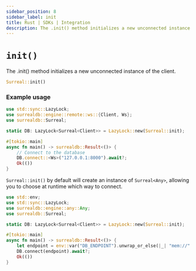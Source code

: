 ```yaml
---
sidebar_position: 8
sidebar_label: init
title: Rust | SDKs | Integration
description: The .init() method initializes a new unconnected instance.
---
```


# `init()`

The .init() method initializes a new unconnected instance of the client.

```rust title="Method Syntax"
Surreal::init()
```

### Example usage

```rust
use std::sync::LazyLock;
use surrealdb::engine::remote::ws::{Client, Ws};
use surrealdb::Surreal;

static DB: LazyLock<Surreal<Client>> = LazyLock::new(Surreal::init);

#[tokio::main]
async fn main() -> surrealdb::Result<()> {
    // Connect to the database
    DB.connect::<Ws>("127.0.0.1:8000").await?;
    Ok(())
}
```

`Surreal::init()` by default will create an instance of `Surreal<Any>`, allowing you to choose at runtime which way to connect.

```rust
use std::env;
use std::sync::LazyLock;
use surrealdb::engine::any::Any;
use surrealdb::Surreal;

static DB: LazyLock<Surreal<Client>> = LazyLock::new(Surreal::init);

#[tokio::main]
async fn main() -> surrealdb::Result<()> {
    let endpoint = env::var("DB_ENDPOINT").unwrap_or_else(|_| "mem://".to_owned());
    DB.connect(endpoint).await?;
    Ok(())
}
```